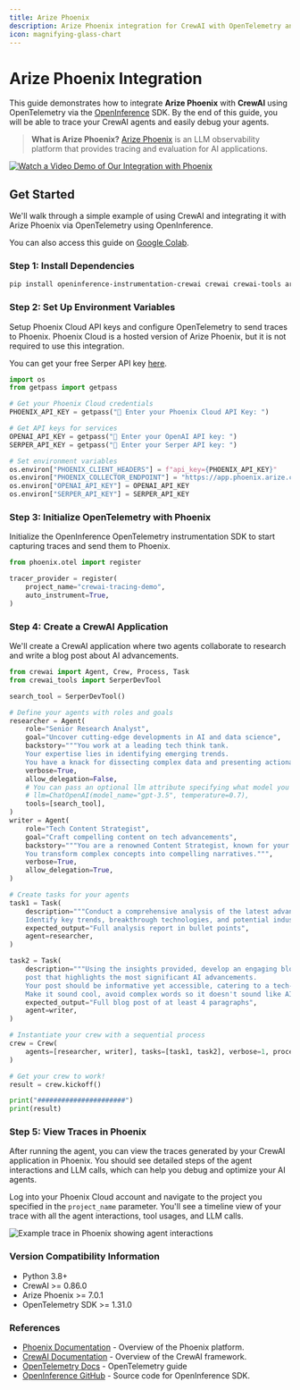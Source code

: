 ```yaml
---
title: Arize Phoenix
description: Arize Phoenix integration for CrewAI with OpenTelemetry and OpenInference
icon: magnifying-glass-chart
---
```


# Arize Phoenix Integration

This guide demonstrates how to integrate **Arize Phoenix** with **CrewAI** using OpenTelemetry via the [OpenInference](https://github.com/Arize-ai/openinference) SDK. By the end of this guide, you will be able to trace your CrewAI agents and easily debug your agents.

> **What is Arize Phoenix?** [Arize Phoenix](https://phoenix.arize.com) is an LLM observability platform that provides tracing and evaluation for AI applications.

[![Watch a Video Demo of Our Integration with Phoenix](https://storage.googleapis.com/arize-assets/fixtures/setup_crewai.png)](https://www.youtube.com/watch?v=Yc5q3l6F7Ww)

## Get Started

We'll walk through a simple example of using CrewAI and integrating it with Arize Phoenix via OpenTelemetry using OpenInference.

You can also access this guide on [Google Colab](https://colab.research.google.com/github/Arize-ai/phoenix/blob/main/tutorials/tracing/crewai_tracing_tutorial.ipynb).

### Step 1: Install Dependencies

```bash
pip install openinference-instrumentation-crewai crewai crewai-tools arize-phoenix-otel
```

### Step 2: Set Up Environment Variables

Setup Phoenix Cloud API keys and configure OpenTelemetry to send traces to Phoenix. Phoenix Cloud is a hosted version of Arize Phoenix, but it is not required to use this integration.

You can get your free Serper API key [here](https://serper.dev/).

```python
import os
from getpass import getpass

# Get your Phoenix Cloud credentials
PHOENIX_API_KEY = getpass("🔑 Enter your Phoenix Cloud API Key: ")

# Get API keys for services
OPENAI_API_KEY = getpass("🔑 Enter your OpenAI API key: ")
SERPER_API_KEY = getpass("🔑 Enter your Serper API key: ")

# Set environment variables
os.environ["PHOENIX_CLIENT_HEADERS"] = f"api_key={PHOENIX_API_KEY}"
os.environ["PHOENIX_COLLECTOR_ENDPOINT"] = "https://app.phoenix.arize.com" # Phoenix Cloud, change this to your own endpoint if you are using a self-hosted instance
os.environ["OPENAI_API_KEY"] = OPENAI_API_KEY
os.environ["SERPER_API_KEY"] = SERPER_API_KEY
```

### Step 3: Initialize OpenTelemetry with Phoenix

Initialize the OpenInference OpenTelemetry instrumentation SDK to start capturing traces and send them to Phoenix. 

```python
from phoenix.otel import register

tracer_provider = register(
    project_name="crewai-tracing-demo",
    auto_instrument=True,
)
```

### Step 4: Create a CrewAI Application

We'll create a CrewAI application where two agents collaborate to research and write a blog post about AI advancements.

```python
from crewai import Agent, Crew, Process, Task
from crewai_tools import SerperDevTool

search_tool = SerperDevTool()

# Define your agents with roles and goals
researcher = Agent(
    role="Senior Research Analyst",
    goal="Uncover cutting-edge developments in AI and data science",
    backstory="""You work at a leading tech think tank.
    Your expertise lies in identifying emerging trends.
    You have a knack for dissecting complex data and presenting actionable insights.""",
    verbose=True,
    allow_delegation=False,
    # You can pass an optional llm attribute specifying what model you wanna use.
    # llm=ChatOpenAI(model_name="gpt-3.5", temperature=0.7),
    tools=[search_tool],
)
writer = Agent(
    role="Tech Content Strategist",
    goal="Craft compelling content on tech advancements",
    backstory="""You are a renowned Content Strategist, known for your insightful and engaging articles.
    You transform complex concepts into compelling narratives.""",
    verbose=True,
    allow_delegation=True,
)

# Create tasks for your agents
task1 = Task(
    description="""Conduct a comprehensive analysis of the latest advancements in AI in 2024.
    Identify key trends, breakthrough technologies, and potential industry impacts.""",
    expected_output="Full analysis report in bullet points",
    agent=researcher,
)

task2 = Task(
    description="""Using the insights provided, develop an engaging blog
    post that highlights the most significant AI advancements.
    Your post should be informative yet accessible, catering to a tech-savvy audience.
    Make it sound cool, avoid complex words so it doesn't sound like AI.""",
    expected_output="Full blog post of at least 4 paragraphs",
    agent=writer,
)

# Instantiate your crew with a sequential process
crew = Crew(
    agents=[researcher, writer], tasks=[task1, task2], verbose=1, process=Process.sequential
)

# Get your crew to work!
result = crew.kickoff()

print("######################")
print(result)
```

### Step 5: View Traces in Phoenix

After running the agent, you can view the traces generated by your CrewAI application in Phoenix. You should see detailed steps of the agent interactions and LLM calls, which can help you debug and optimize your AI agents.

Log into your Phoenix Cloud account and navigate to the project you specified in the `project_name` parameter. You'll see a timeline view of your trace with all the agent interactions, tool usages, and LLM calls.

![Example trace in Phoenix showing agent interactions](https://storage.googleapis.com/arize-assets/fixtures/crewai_traces.png)


### Version Compatibility Information
- Python 3.8+
- CrewAI >= 0.86.0
- Arize Phoenix >= 7.0.1
- OpenTelemetry SDK >= 1.31.0


### References
- [Phoenix Documentation](https://docs.arize.com/phoenix/) - Overview of the Phoenix platform.
- [CrewAI Documentation](https://docs.crewai.com/) - Overview of the CrewAI framework.
- [OpenTelemetry Docs](https://opentelemetry.io/docs/) - OpenTelemetry guide
- [OpenInference GitHub](https://github.com/openinference/openinference) - Source code for OpenInference SDK.
